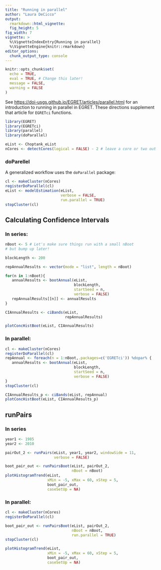 ```yaml
---
title: "Running in parallel"
author: "Laura DeCicco"
output: 
  rmarkdown::html_vignette:
  fig_height: 5
fig_width: 7
vignette: >
  %\VignetteIndexEntry{Running in parallel}
  %\VignetteEngine{knitr::rmarkdown}
editor_options: 
  chunk_output_type: console
---
```


```r
knitr::opts_chunk$set(
  echo = TRUE,
  eval = TRUE, # Change this later!
  message = FALSE,
  warning = FALSE
) 

```

See <https://doi-usgs.github.io/EGRET/articles/parallel.html> for an introduction to running in parallel in EGRET. These directions supplement that article for `EGRETci` functions.


```r
library(EGRET)
library(EGRETci)
library(parallel)
library(doParallel)

eList <- Choptank_eList
nCores <- detectCores(logical = FALSE) - 2 # leave a core or two out
```

### doParellel

A generalized workflow uses the `doParallel` package:

```r
cl <- makeCluster(nCores)
registerDoParallel(cl)
eList <- modelEstimation(eList, 
                         verbose = FALSE,
                         run.parallel = TRUE)
stopCluster(cl)

```

## Calculating Confidence Intervals


### In series:

```r
nBoot <- 5 # Let's make sure things run with a small nBoot
# but bump up later!

blockLength <- 200

repAnnualResults <- vector(mode = "list", length = nBoot)

for(n in 1:nBoot){
   annualResults <- bootAnnual(eList, 
                               blockLength, 
                               startSeed = n, 
                               verbose = FALSE)
   repAnnualResults[[n]] <- annualResults
}

CIAnnualResults <- ciBands(eList, 
                           repAnnualResults)

plotConcHistBoot(eList, CIAnnualResults)

```

### In parallel:

```r
cl <- makeCluster(nCores)
registerDoParallel(cl)
repAnnual <- foreach(n = 1:nBoot,.packages=c('EGRETci')) %dopar% {
   annualResults <- bootAnnual(eList, 
                               blockLength,
                               startSeed = n, 
                               verbose = FALSE)  
}
stopCluster(cl)   

CIAnnualResults_p <- ciBands(eList, repAnnual)
plotConcHistBoot(eList, CIAnnualResults_p)

```


## runPairs

### In series

```r
year1 <- 1985
year2 <- 2010

pairOut_2 <- runPairs(eList, year1, year2, windowSide = 11, 
                      verbose = FALSE)

boot_pair_out <- runPairsBoot(eList, pairOut_2, 
                              nBoot = nBoot)
plotHistogramTrend(eList, 
                   xMin = -5, xMax = 60, xStep = 5,
                   boot_pair_out,
                   caseSetUp = NA)

```


### In parallel:

```r
cl <- makeCluster(nCores)
registerDoParallel(cl)

boot_pair_out <- runPairsBoot(eList, pairOut_2,
                              nBoot = nBoot, 
                              run.parallel = TRUE)
stopCluster(cl) 

plotHistogramTrend(eList, 
                   xMin = -5, xMax = 60, xStep = 5,
                   boot_pair_out,
                   caseSetUp = NA)
```



